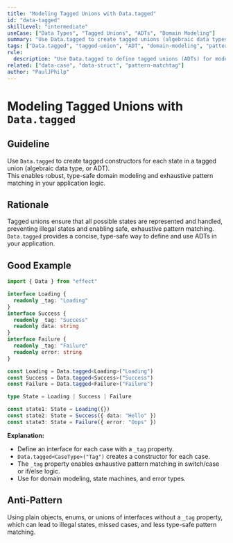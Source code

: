 ```yaml
---
title: "Modeling Tagged Unions with Data.tagged"
id: "data-tagged"
skillLevel: "intermediate"
useCase: ["Data Types", "Tagged Unions", "ADTs", "Domain Modeling"]
summary: "Use Data.tagged to create tagged unions (algebraic data types) for robust, type-safe domain modeling and exhaustive pattern matching."
tags: ["Data.tagged", "tagged-union", "ADT", "domain-modeling", "pattern-matching", "data-type", "effect"]
rule:
  description: "Use Data.tagged to define tagged unions (ADTs) for modeling domain-specific states and enabling exhaustive pattern matching."
related: ["data-case", "data-struct", "pattern-matchtag"]
author: "PaulJPhilp"
---
```


# Modeling Tagged Unions with `Data.tagged`

## Guideline

Use `Data.tagged` to create tagged constructors for each state in a tagged union (algebraic data type, or ADT).  
This enables robust, type-safe domain modeling and exhaustive pattern matching in your application logic.

## Rationale

Tagged unions ensure that all possible states are represented and handled, preventing illegal states and enabling safe, exhaustive pattern matching.  
`Data.tagged` provides a concise, type-safe way to define and use ADTs in your application.

## Good Example

```typescript
import { Data } from "effect"

interface Loading {
  readonly _tag: "Loading"
}
interface Success {
  readonly _tag: "Success"
  readonly data: string
}
interface Failure {
  readonly _tag: "Failure"
  readonly error: string
}

const Loading = Data.tagged<Loading>("Loading")
const Success = Data.tagged<Success>("Success")
const Failure = Data.tagged<Failure>("Failure")

type State = Loading | Success | Failure

const state1: State = Loading({})
const state2: State = Success({ data: "Hello" })
const state3: State = Failure({ error: "Oops" })
```

**Explanation:**  
- Define an interface for each case with a `_tag` property.
- `Data.tagged<CaseType>("Tag")` creates a constructor for each case.
- The `_tag` property enables exhaustive pattern matching in switch/case or if/else logic.
- Use for domain modeling, state machines, and error types.

## Anti-Pattern

Using plain objects, enums, or unions of interfaces without a `_tag` property, which can lead to illegal states, missed cases, and less type-safe pattern matching. 